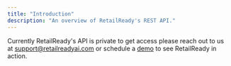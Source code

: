 ```yaml
---
title: "Introduction"
description: "An overview of RetailReady's REST API."
---
```


Currently RetailReady's API is private to get access please reach out to us at
[support@retailreadyai.com](mailto:support@retailreadyai.com) or schedule a
[demo](https://cal.com/retail-ready) to see RetailReady in action.
